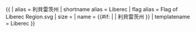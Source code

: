 {{ {{{1<noinclude>|country showdata</noinclude>}}}
| alias = 利貝雷茨州
| shortname alias = Liberec
| flag alias = Flag of Liberec Region.svg
| size = {{{size|}}}
| name = {{#if: {{{name|}}} | {{{name|}}} | 利貝雷茨州 }}
<noinclude>
| templatename = Liberec
</noinclude>
}}
